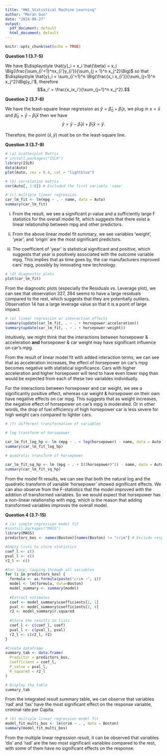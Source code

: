 ```yaml
---
title: "HW1_Statistical Machine Learning"
author: "Moran Guo"
date: "2024-08-27"
output:
  pdf_document: default
  html_document: default
---
```


```r
knitr::opts_chunk$set(echo = TRUE)
```

**Question 1 (3.7-5)**

We have $\displaystyle \hat{y}_i = x_i \hat{\beta} = x_i \Big(\frac{\sum_{i'=1}^nx_{i'}y_{i'}}{\sum_{j = 1}^n x_j^2}\Big)$ so that $\displaystyle \hat{y}_i = \sum_{i'=1}^n \Big(\frac{x_i x_{i'}}{\sum_{j=1}^n x_j^2}\Big)y_i'$, therefore $$a_i' = \frac{x_ix_i'}{\sum_{j=1}^n x_j^2}.$$

**Question 2 (3.7-6)**

We have the least-square linear regression as $\hat{y} = \hat{\beta}_0 + \hat{\beta}_1 x$, we plug in $x = \bar{x}$ and $\hat{\beta}_0 = \bar{y} - \hat{\beta}_1 \bar{x}$ then we have $$\hat{y} = \bar{y} - \hat{\beta}_1 \bar{x} + \hat{\beta}_1 \bar{x} = \bar{y}.$$

Therefore, the point $(\bar{x}, \bar{y})$ must be on the least-square line.

**Question 3 (3.7-9)**

```r
# (a) Scatterplot Matrix
# install.packages("ISLR")
library(ISLR)
data(Auto)
plot(Auto, cex = 0.4, col = "lightblue")
```

```r
# (b) correlation matrix
cor(Auto[, 1:8]) # Excluded the first variable 'name'
```

```r
# (c) multiple linear regression
car_lm_fit <- lm(mpg ~ . - name, data = Auto)
summary(car_lm_fit)
```

(i) From the result, we see a significant *p*-value and a sufficiently large F statistics for the overall model fit, which suggests that there exist a linear relationship between mpg and other predictors.

(ii) From the above linear model fit summary, we see variables 'weight', 'year', and 'origin' are the most significant predictors.

(iii) The coefficient of 'year' is statistical significant and positive, which suggests that year is positively associated with the outcome variable mpg. This implies that as time goes by, the car manufacturers improved cars' mpg, possibly by innovating new technology.

```r
# (d) diagnostic plots
plot(car_lm_fit)
```

From the diagnostic plots (especially the Residuals vs. Leverage plot), we can see that observation 327, 394 seems to have a large residuals compared to the rest, which suggests that they are potentially outliers. Observation 14 has a large leverage value so that it is a point of large impact.

```r
# (e) linear regression w/ interaction effects
summary(update(car_lm_fit, . ~ . + horsepower:acceleration))
summary(update(car_lm_fit, . ~ . + horsepower:weight))
```

Intuitively, we might think that the interactions between horsepower & acceleration **and** horsepower & car weight may have significant influence on car's mpg.

From the result of linear model fit with added interaction terms, we can see that as acceleration increases, the effect of horsepower on car's mpg becomes negative with statistical significance. Cars with higher acceleration and higher horsepower will tend to have even lower mpg than would be expected from each of these two variables individually.

For the interactions between horsepower and car weight, we see a significantly positive effect, whereas car weight & horsepower on their own have negative effects on car mpg. This suggests that as weight increases, the negative effect of horsepower on car's mpg is moderated. Or in other words, the drop of fuel efficiency of high horsepower car is less severe for high weight cars compared to lighter cars.

```r
# (f) different transformation of variables

# log transform of horsepower

car_lm_fit_log_hp <- lm (mpg ~ . + log(horsepower) - name, data = Auto)
summary(car_lm_fit_log_hp)

# quadratic transform of horsepower

car_lm_fit_sq_hp <- lm (mpg ~ . + I((horsepower)^2) - name, data = Auto)
summary(car_lm_fit_sq_hp)
```

From the model fit results, we can see that both the natural log and the quadratic transform of variable 'horsepower' showed significant effects. We can also observe from the F-statistics that the model improved with the addition of transformed variables. So we would expect that horsepower has a non-linear relationship with mpg, which is the reason that adding transformed variables improves the overall model.

**Question 4 (3.7-15)**

```r
# (a) simple regression model fit
#install.packages("MASS")
library(MASS)
predictors_bos <- names(Boston)[names(Boston) != "crim"] # Exclude response variable 'crim'

#Empty lists to store statistics
coef_l <- c()
pval_l <- c()
r2_l <- c()

#For loop, looping through all variables
for (i in predictors_bos) {
  formula <- as.formula(paste("crim ~", i))
  model <- lm(formula, data=Boston)
  model_summary <- summary(model)
  
  #Extract estimates
  coef <- model_summary$coefficients[2, 1]
  pval <- model_summary$coefficients[2, 4]
  r2 <- model_summary$r.squared             
  
  #Store the results in lists
  coef_l <- c(coef_l, coef)
  pval_l <- c(pval_l, pval)
  r2_l <- c(r2_l, r2)
}

#Create dataframe
summary_tab <- data.frame(
  Predictor = predictors_bos,
  Coefficient = coef_l,
  P_value = pval_l,
  R_squared = r2_l
)

# Display the table
summary_tab
```

From the integrated result summary table, we can observe that variables 'rad' and 'tax' have the most significant effect on the response variable, criminal rate per Capita. \

```r
# (b) multiple linear regression model fit
model_fit_multi_bos <- lm(crim ~ . , data = Boston)
summary(model_fit_multi_bos)
```

From the multiple linear regression result, it can be observed that variables 'dis' and 'rad' are the two most significant variables compared to the rest, with some of them have no significant effects on the response.
